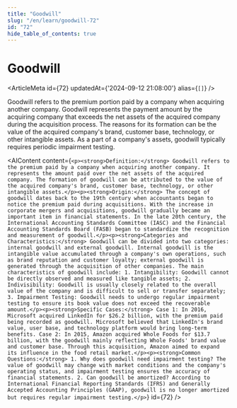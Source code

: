 ```yaml
---
title: "Goodwill"
slug: "/en/learn/goodwill-72"
id: "72"
hide_table_of_contents: true
---
```



# Goodwill

<ArticleMeta id={72} updatedAt={'2024-09-12 21:08:00'} alias={`[]`} />
<div className='border-solid border-b border-t-0 my-4 border-[var(--ifm-color-gray-300)]' />

Goodwill refers to the premium portion paid by a company when acquiring another company. Goodwill represents the payment amount by the acquiring company that exceeds the net assets of the acquired company during the acquisition process. The reasons for its formation can be the value of the acquired company's brand, customer base, technology, or other intangible assets. As a part of a company's assets, goodwill typically requires periodic impairment testing.

<AIContent content={`<p><strong>Definition:</strong> Goodwill refers to the premium paid by a company when acquiring another company. It represents the amount paid over the net assets of the acquired company. The formation of goodwill can be attributed to the value of the acquired company's brand, customer base, technology, or other intangible assets.</p><p><strong>Origin:</strong> The concept of goodwill dates back to the 19th century when accountants began to notice the premium paid during acquisitions. With the increase in corporate mergers and acquisitions, goodwill gradually became an important item in financial statements. In the late 20th century, the International Accounting Standards Committee (IASC) and the Financial Accounting Standards Board (FASB) began to standardize the recognition and measurement of goodwill.</p><p><strong>Categories and Characteristics:</strong> Goodwill can be divided into two categories: internal goodwill and external goodwill. Internal goodwill is the intangible value accumulated through a company's own operations, such as brand reputation and customer loyalty; external goodwill is generated through the acquisition of other companies. The main characteristics of goodwill include: 1. Intangibility: Goodwill cannot be directly observed and measured like tangible assets; 2. Indivisibility: Goodwill is usually closely related to the overall value of the company and is difficult to sell or transfer separately; 3. Impairment Testing: Goodwill needs to undergo regular impairment testing to ensure its book value does not exceed the recoverable amount.</p><p><strong>Specific Cases:</strong> Case 1: In 2016, Microsoft acquired LinkedIn for $26.2 billion, with the premium paid being recorded as goodwill. Microsoft believed that LinkedIn's brand value, user base, and technology platform would bring long-term benefits. Case 2: In 2015, Amazon acquired Whole Foods for $13.7 billion, with the goodwill mainly reflecting Whole Foods' brand value and customer base. Through this acquisition, Amazon aimed to expand its influence in the food retail market.</p><p><strong>Common Questions:</strong> 1. Why does goodwill need impairment testing? The value of goodwill may change with market conditions and the company's operating status, and impairment testing ensures the accuracy of financial statements. 2. Can goodwill be amortized? According to International Financial Reporting Standards (IFRS) and Generally Accepted Accounting Principles (GAAP), goodwill is no longer amortized but requires regular impairment testing.</p>`} id={72} />
